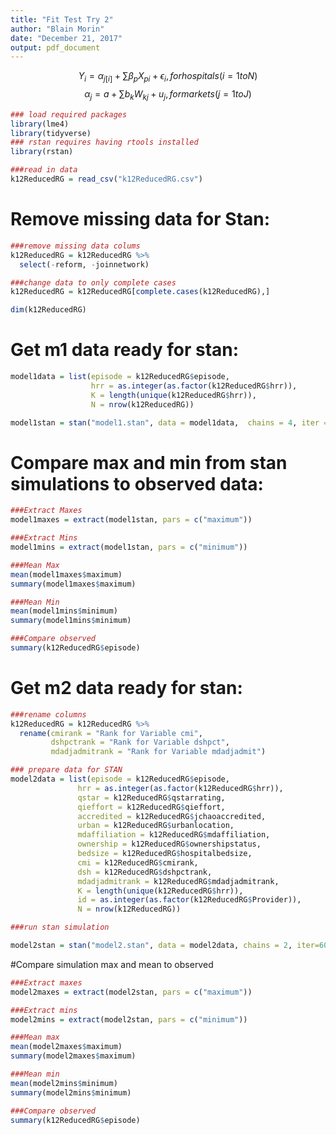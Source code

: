 ```yaml
---
title: "Fit Test Try 2"
author: "Blain Morin"
date: "December 21, 2017"
output: pdf_document
---
```


$$ Y_{i} = \alpha _{j[i]}  + \sum \beta _{p}X_{pi} + \epsilon_{i} , for hospitals (i=1 to N)$$
$$ \alpha _{j} = a + \sum b_{k}W_{kj} + u_{j}, for markets (j = 1 to J)$$



```r
### load required packages
library(lme4)
library(tidyverse)
### rstan requires having rtools installed
library(rstan)

###read in data
k12ReducedRG = read_csv("k12ReducedRG.csv")
```

# Remove missing data for Stan:

```r
###remove missing data colums
k12ReducedRG = k12ReducedRG %>%
  select(-reform, -joinnetwork)

###change data to only complete cases
k12ReducedRG = k12ReducedRG[complete.cases(k12ReducedRG),]

dim(k12ReducedRG)


```


# Get m1 data ready for stan:

```r

model1data = list(episode = k12ReducedRG$episode,
                  hrr = as.integer(as.factor(k12ReducedRG$hrr)),
                  K = length(unique(k12ReducedRG$hrr)),
                  N = nrow(k12ReducedRG))


```

```r

model1stan = stan("model1.stan", data = model1data,  chains = 4, iter = 2000)

```

# Compare max and min from stan simulations to observed data:

```r

###Extract Maxes
model1maxes = extract(model1stan, pars = c("maximum"))

###Extract Mins
model1mins = extract(model1stan, pars = c("minimum"))

###Mean Max
mean(model1maxes$maximum)
summary(model1maxes$maximum)

###Mean Min
mean(model1mins$minimum)
summary(model1mins$minimum)

###Compare observed
summary(k12ReducedRG$episode)
```

# Get m2 data ready for stan:
```r
###rename columns 
k12ReducedRG = k12ReducedRG %>%
  rename(cmirank = "Rank for Variable cmi",
         dshpctrank = "Rank for Variable dshpct",
         mdadjadmitrank = "Rank for Variable mdadjadmit")
```

```r
### prepare data for STAN
model2data = list(episode = k12ReducedRG$episode,
               hrr = as.integer(as.factor(k12ReducedRG$hrr)),
               qstar = k12ReducedRG$qstarrating,
               qieffort = k12ReducedRG$qieffort,
               accredited = k12ReducedRG$jchaoaccredited,
               urban = k12ReducedRG$urbanlocation,
               mdaffiliation = k12ReducedRG$mdaffiliation,
               ownership = k12ReducedRG$ownershipstatus,
               bedsize = k12ReducedRG$hospitalbedsize,
               cmi = k12ReducedRG$cmirank,
               dsh = k12ReducedRG$dshpctrank,
               mdadjadmitrank = k12ReducedRG$mdadjadmitrank,
               K = length(unique(k12ReducedRG$hrr)),
               id = as.integer(as.factor(k12ReducedRG$Provider)),
               N = nrow(k12ReducedRG))


```


```r
###run stan simulation

model2stan = stan("model2.stan", data = model2data, chains = 2, iter=600)

```

#Compare simulation max and mean to observed

```r

###Extract maxes
model2maxes = extract(model2stan, pars = c("maximum"))

###Extract mins
model2mins = extract(model2stan, pars = c("minimum"))

###Mean max
mean(model2maxes$maximum)
summary(model2maxes$maximum)

###Mean min
mean(model2mins$minimum)
summary(model2mins$minimum)

###Compare observed
summary(k12ReducedRG$episode)
```


